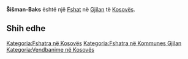 {{Fshat në Kosovës
 | Emri                = Šišman-Baks
| sqi_V_name = Shishman-Boksi
| sqi_V_FULL_NAME_RO = Shishman-Boksi
| sqi_V_FULL_NAME_ND_RO = Shishman-Boksi
| sqi_V_SORT_NAME_RG = SHISHMANBOKSI
| sqi_V_FULL_NAME_RG = Shishman-Boksi
| sqi_V_FULL_NAME_ND_RG = Shishman-Boksi
| srp_N_name = Šišman-Baks
| srp_N_FULL_NAME_RO = Šišman-Baks
| srp_N_FULL_NAME_ND_RO = Sisman-Baks
| srp_N_SORT_NAME_RG = SISMANBAKS
| srp_N_FULL_NAME_RG = Šišman-Baks
| srp_N_FULL_NAME_ND_RG = Sisman-Baks
| srp_V_name = Šišman-Boks
| srp_V_FULL_NAME_RO = Šišman-Boks
| srp_V_FULL_NAME_ND_RO = Sisman-Boks
| srp_V_SORT_NAME_RG = SISMANBOKS
| srp_V_FULL_NAME_RG = Šišman-Boks
| srp_V_FULL_NAME_ND_RG = Sisman-Boks

 | Emri (Rasa dhanore) = 
 | Figura              = 
 | Shteti              = Kosovo
 | Komuna              = Gjilan
 | Kodi postar         = 
 | Sipërfaqja          = 

 | Popullsia           = 

 | Regj. i popullsisë  = 
 | Dend. e popullsisë  = 
 | Faqja zyrtare       = 
 <!--- Koordinatat ----> 
 | Gjerësia            = 42.366944
 | Gjatësia            = 20.308056
 | Lartësia            = 
}}
'''Šišman-Baks''' është një [[Fshat]] në [[Gjilan]] të [[Kosovës]].

<!-- == Gjeografia == -->
<!-- == Historia == -->
<!-- == Demografia == -->
== Shih edhe ==
{{Komuna Gjilan}}
{{Kosovo-Administrata-Cung}}

[[Kategoria:Fshatra në Kosovës]]
[[Kategoria:Fshatra në Kommunes Gjilan]]
[[Kategoria:Vendbanime në Kosovës]]